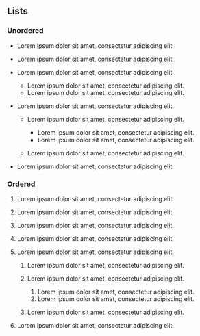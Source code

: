 ## Lists

### Unordered

*   Lorem ipsum dolor sit amet, consectetur adipiscing elit.

*   Lorem ipsum dolor sit amet, consectetur adipiscing elit.

*   Lorem ipsum dolor sit amet, consectetur adipiscing elit.

    *   Lorem ipsum dolor sit amet, consectetur adipiscing elit.
    *   Lorem ipsum dolor sit amet, consectetur adipiscing elit.

*   Lorem ipsum dolor sit amet, consectetur adipiscing elit.

    *   Lorem ipsum dolor sit amet, consectetur adipiscing elit.

        *   Lorem ipsum dolor sit amet, consectetur adipiscing elit.
        *   Lorem ipsum dolor sit amet, consectetur adipiscing elit.

    *   Lorem ipsum dolor sit amet, consectetur adipiscing elit.

*   Lorem ipsum dolor sit amet, consectetur adipiscing elit.

### Ordered

1.  Lorem ipsum dolor sit amet, consectetur adipiscing elit.

2.  Lorem ipsum dolor sit amet, consectetur adipiscing elit.

3.  Lorem ipsum dolor sit amet, consectetur adipiscing elit.

4.  Lorem ipsum dolor sit amet, consectetur adipiscing elit.

5.  Lorem ipsum dolor sit amet, consectetur adipiscing elit.

    1.  Lorem ipsum dolor sit amet, consectetur adipiscing elit.

    2.  Lorem ipsum dolor sit amet, consectetur adipiscing elit.

        1.  Lorem ipsum dolor sit amet, consectetur adipiscing elit.
        2.  Lorem ipsum dolor sit amet, consectetur adipiscing elit.

    3.  Lorem ipsum dolor sit amet, consectetur adipiscing elit.

6.  Lorem ipsum dolor sit amet, consectetur adipiscing elit.